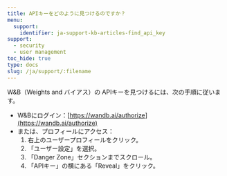 ```yaml
---
title: APIキーをどのように見つけるのですか？
menu:
  support:
    identifier: ja-support-kb-articles-find_api_key
support:
  - security
  - user management
toc_hide: true
type: docs
slug: /ja/support/:filename
---
```

W&B（Weights and バイアス）の APIキーを見つけるには、次の手順に従います。

- W&Bにログイン：[https://wandb.ai/authorize](https://wandb.ai/authorize)
- または、プロフィールにアクセス：
  1. 右上のユーザープロフィールをクリック。
  2. 「ユーザー設定」を選択。
  3. 「Danger Zone」セクションまでスクロール。
  4. 「APIキー」の横にある「Reveal」をクリック。